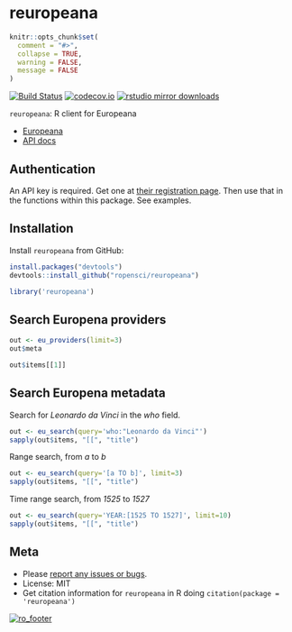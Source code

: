 reuropeana
=========

```r
knitr::opts_chunk$set(
  comment = "#>",
  collapse = TRUE,
  warning = FALSE,
  message = FALSE
)
```

[![Build Status](https://api.travis-ci.org/ropensci/reuropeana.png)](https://travis-ci.org/ropensci/reuropeana)
[![codecov.io](https://codecov.io/github/ropensci/reuropeana/coverage.svg?branch=master)](https://codecov.io/github/ropensci/reuropeana?branch=master)
[![rstudio mirror downloads](http://cranlogs.r-pkg.org/badges/reuropeana)](https://github.com/metacran/cranlogs.app)

`reuropeana`: R client for Europeana

* [Europeana](http://europeana.eu/)
* [API docs](http://labs.europeana.eu/api/)

## Authentication

An API key is required. Get one at [their registration page](http://labs.europeana.eu/api/registration/). Then use that in the functions within this package. See examples.

## Installation

Install `reuropeana` from GitHub:

```r
install.packages("devtools")
devtools::install_github("ropensci/reuropeana")
```

```r
library('reuropeana')
```

## Search Europena providers

```r
out <- eu_providers(limit=3)
out$meta
```

```r
out$items[[1]]
```

## Search Europena metadata

Search for _Leonardo da Vinci_ in the _who_ field.

```r
out <- eu_search(query='who:"Leonardo da Vinci"')
sapply(out$items, "[[", "title")
```

Range search, from _a_ to _b_

```r
out <- eu_search(query='[a TO b]', limit=3)
sapply(out$items, "[[", "title")
```

Time range search, from _1525_ to _1527_

```r
out <- eu_search(query='YEAR:[1525 TO 1527]', limit=10)
sapply(out$items, "[[", "title")
```

## Meta

* Please [report any issues or bugs](https://github.com/ropensci/reuropeana/issues).
* License: MIT
* Get citation information for `reuropeana` in R doing `citation(package = 'reuropeana')`

[![ro_footer](http://ropensci.org/public_images/github_footer.png)](http://ropensci.org)

